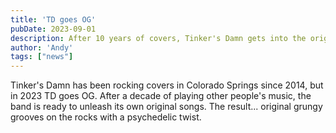```yaml
---
title: 'TD goes OG'
pubDate: 2023-09-01
description: After 10 years of covers, Tinker's Damn gets into the original game.
author: 'Andy'
tags: ["news"]
---
```


Tinker's Damn has been rocking covers in Colorado Springs since 2014, but in
2023 TD goes OG. After a decade of playing other people's music, the band is
ready to unleash its own original songs. The result... original grungy
grooves on the rocks with a psychedelic twist.
<YouTube id="https://www.youtube.com/watch?v=qjqlso5k3jE" />